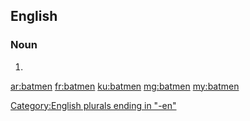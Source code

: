 ==English==

===Noun===
{{head|en|plural}}

# {{plural of|batman|lang=en}}

[[Category:English plurals ending in "-en"]]

[[ar:batmen]]
[[fr:batmen]]
[[ku:batmen]]
[[mg:batmen]]
[[my:batmen]]